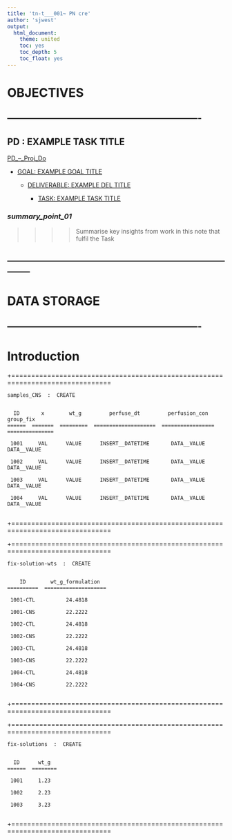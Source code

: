 ```yaml
---
title: 'tn-t___001~ PN cre'
author: 'sjwest'
output:
  html_document:
    theme: united
    toc: yes
    toc_depth: 5
    toc_float: yes
---
```




# OBJECTIVES



----------------------------------------------------------------
----------------------------------------------------------------



## PD : EXAMPLE TASK TITLE


[PD_--_Proj_Do](../../PD_--_Proj_Do.Rmd)


* [GOAL: EXAMPLE GOAL TITLE](../../PD_--_Proj_Do.Rmd#goal-example-goal-title)

    + [DELIVERABLE: EXAMPLE DEL TITLE](../../PD_--_Proj_Do.Rmd#deliverable-example-del-title)

        - [TASK: EXAMPLE TASK TITLE](../../PD_--_Proj_Do.Rmd#task-example-task-title)



### _summary_point_01_

>>>>
>>>> Summarise key insights from work in this note that fulfil the Task
>>>>



--------------------------------------------------------------------------------
--------------------------------------------------------------------------------



# DATA STORAGE


----------------------------------------------------------------
----------------------------------------------------------------



# Introduction
















+===============================================================================


    samples_CNS  :  CREATE


      ID       x        wt_g         perfuse_dt         perfusion_con       group_fix     
    ======  =======  =========  ====================  =================  ===============  

     1001     VAL      VALUE      INSERT__DATETIME       DATA__VALUE       DATA__VALUE    
                                                                                          
     1002     VAL      VALUE      INSERT__DATETIME       DATA__VALUE       DATA__VALUE    
                                                                                          
     1003     VAL      VALUE      INSERT__DATETIME       DATA__VALUE       DATA__VALUE    
                                                                                          
     1004     VAL      VALUE      INSERT__DATETIME       DATA__VALUE       DATA__VALUE    
                                                                                          

+===============================================================================




+===============================================================================


    fix-solution-wts  :  CREATE


        ID        wt_g_formulation    
    ==========  ====================  

     1001-CTL          24.4818        
                                      
     1001-CNS          22.2222        
                                      
     1002-CTL          24.4818        
                                      
     1002-CNS          22.2222        
                                      
     1003-CTL          24.4818        
                                      
     1003-CNS          22.2222        
                                      
     1004-CTL          24.4818        
                                      
     1004-CNS          22.2222        
                                      

+===============================================================================





+===============================================================================


    fix-solutions  :  CREATE


      ID      wt_g    
    ======  ========  

     1001     1.23    
                      
     1002     2.23    
                      
     1003     3.23    
                      

+===============================================================================









